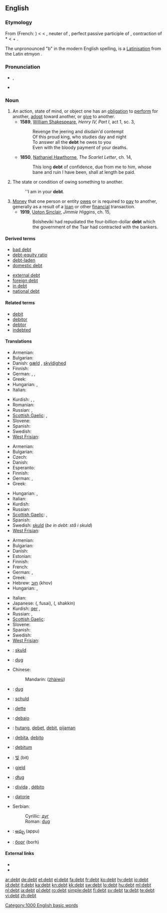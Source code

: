 ==English==
{{wikipedia}}

===Etymology===
From {{etyl|fro}} {{term|dete|lang=fro}} (French: {{term|dette|lang=fr}}) < {{etyl|ML.}} {{term|debita|dēbita|lang=la}} < {{etyl|la}} {{term|debitum|dēbitum|what is owed, a debt, a duty|lang=la}}, neuter of {{term|debitus|dēbitus|lang=la}}, perfect passive participle of {{term|debeo|dēbeō|I owe|lang=la}}, contraction of *{{term||dehibeō|literally I have from}} < {{term|de||from|lang=la}} + {{term|habeo|habeō|I have|lang=la}}.

The unpronounced "b" in the modern English spelling, is a [[Latinisation]] from the Latin etmyon {{term|debitum|dēbitum|lang=la}}.

===Pronunciation===
* {{IPA|/dɛt/}}, {{SAMPA|/dEt/}}
* {{audio|en-us-debt.ogg|Audio (US)}}
*: {{rhymes|ɛt}}

===Noun===
{{en-noun}}

# An action, state of mind, or object one has an [[obligation]] to [[perform]] for another, [[adopt]] toward another, or [[give]] to another.
#* '''1589''', [[w:William_Shakespeare|William Shakespeare]], ''Henry IV, Part I'', act 1, sc. 3,
#*: Revenge the jeering and disdain'd contempt
#*: Of this proud king, who studies day and night
#*: To answer all the '''debt''' he owes to you
#*: Even with the bloody payment of your deaths.
#* '''1850''', [[w:Nathaniel_Hawthorne|Nathaniel Hawthorne]], ''The Scarlet Letter'', ch. 14,
#*: This long '''debt''' of confidence, due from me to him, whose bane and ruin I have been, shall at length be paid.
# The state or condition of owing something to another.
#: ''I am in your '''debt'''.
# [[money|Money]] that one person or entity [[owe]]s or is required to [[pay]] to another, generally as a result of a [[loan]] or other [[financial]] transaction.
#* '''1919''', [[w:Upton_Sinclair|Upton Sinclair]], ''Jimmie Higgins'', ch. 15,
#*: Bolsheviki had repudiated the four-billion-dollar '''debt''' which the government of the Tsar had contracted with the bankers.

====Derived terms====
{{top2}}
* [[bad debt]]
* [[debt-equity ratio]]
* [[debt-laden]]
* [[domestic debt]]
{{mid2}}
* [[external debt]]
* [[foreign debt]]
* [[in debt]]
* [[national debt]]
{{bottom2}}

====Related terms====
* [[debit]]
* [[debitor]]
* [[debtor]]
* [[indebted]]

====Translations====
{{trans-top|action, state of mind, or object one has an obligation to perform for another, adopt toward another, or give to another}}
* Armenian: {{t-|hy|պարտք|tr=partk'}}
* Bulgarian: {{t|bg|задължение|n|sc=Cyrl}}
* Danish: [[gæld]] {{c}}, [[skyldighed]] {{c}}
* Finnish: {{t-|fi|velvoite}}
* German: {{t+|de|Schuld|f}}, {{t+|de|Verbindlichkeit|f}}, {{t+|de|Verpflichtung|f}}
* Greek: {{t+|el|χρέος|n|tr=khréos}}
* Hungarian: {{t|hu|tartozás}}, {{t+|hu|kötelezettség}}
* Italian: {{t+|it|debito|m}}
{{trans-mid}}
* Kurdish: {{t+|ku|deyn|m}}, {{t+|ku|qer|m}}, {{t+|ku|قه‌رز|sc=ku-Arab}}
* Romanian: {{t|ro|datorie}}
* Russian: {{t+|ru|долг|m|tr=dolg}}, {{t+|ru|обязанность|f|tr=ob'ázannost'}}
* [[Scottish Gaelic]]: {{t|gd|fiach|m}},  {{t|gd|comain|f}}
* Slovene: {{t+|sl|dolg|m}}
* Spanish: {{t+|es|deuda|f}}
* Swedish: {{t+|sv|skuld|c}}
* [[West Frisian]]: {{t-|fy|skuld|c|xs=West Frisian}}
{{trans-bottom}}

{{trans-top|state or condition of owing something to another}}
* Armenian: {{t-|hy|պարտք|tr=partk'}}
* Bulgarian: {{t|bg|дълг|m|sc=Cyrl}}
* Czech: {{t-|cs|dluh|m}}
* Danish: {{t-|da|gæld|c}}
* Esperanto: {{t-|eo|ŝuldo|xs=Esperanto}}
* Finnish: {{t+|fi|velka}}
* German: {{t+|de|Schulden|f}}, {{t+|de|Verbindlichkeit|f}}
* Greek: {{t+|el|χρέος|n|tr=khréos}}
{{trans-mid}}
* Hungarian: {{t+|hu|adósság}}, {{t|hu|tartozás}}
* Italian: {{t+|it|debito|m}}
* Kurdish: {{ku-Arab|[[قه‌رزار]]}}
* Russian: {{t+|ru|долг|m|tr=dolg}}
* [[Scottish Gaelic]]: {{t|gd|fiach|m}},  {{t|gd|comain|f}}
* Spanish: {{t+|es|deuda|f}}
* Swedish: [[skuld]] {{c}} (''be in debt: stå i skuld'')
* [[West Frisian]]: {{t-|fy|skuld|c|xs=West Frisian}}
{{trans-bottom}}

{{trans-top|money that one person or entity owes or is required to pay to another}}
* Armenian: {{t-|hy|պարտք|tr=partk'}}
* Bulgarian: {{t|bg|дълг|m|sc=Cyrl}}
* Danish: {{t-|da|gæld|c}}
* Estonian: {{t|et|võlg}}
* Finnish: {{t+|fi|velka}}
* French: {{t+|fr|dette|f}}
* German: {{t+|de|Schulden|f}}, {{t+|de|Verbindlichkeit|f}}
* Greek: {{t+|el|χρέος|n|tr=khréos}}
* Hebrew: [[חוב]] (khov) {{m}}
* Hungarian: {{t+|hu|adósság}}, {{t|hu|tartozás}}
{{trans-mid}}
* Italian: {{t+|it|debito|m}}
* Japanese: {{Jpan|[[負債]]}} ({{Jpan|[[ふさい]]}}, fusai), {{Jpan|[[借金]]}} ({{Jpan|[[しゃっきん]]}}, shakkin)
* Kurdish: [[qer]] {{m}}, {{ku-Arab|[[قه‌رز]]}}
* Russian: {{t+|ru|долг|m|tr=dolg}}, {{t+|ru|задолженность|f|tr=zadólžennost'}}
* [[Scottish Gaelic]]: {{t|gd|fiach|m}}
* Slovene: {{t+|sl|dolg|m}}
* Spanish: {{t+|es|deuda|f}}
* Swedish: {{t+|sv|skuld|c}}
* [[West Frisian]]: {{t-|fy|skuld|c|xs=West Frisian}}
{{trans-bottom}}

{{checktrans-top}}
* {{ttbc|Afrikaans}}: [[skuld]]
* {{ttbc|Bosnian}}: [[dug#Bosnian|dug]] {{m}}
* Chinese:
*: Mandarin: {{zh-ts|債務|债务}} ([[zhàiwù]])
* {{ttbc|Croatian}}: [[dug#Croatian|dug]] {{m}}
* {{ttbc|Dutch}}: [[schuld]]
* {{ttbc|French}}: [[dette]]
* {{ttbc|Ido}}: [[debajo]]
* {{ttbc|Indonesian}}: [[hutang]], [[debet]], [[debit]], [[pijaman]]
* {{ttbc|Interlingua}}: [[debita]], [[debito]]
{{checktrans-mid}}
* {{ttbc|Latin}}: [[debitum]] {{n}}
* {{ttbc|Korean}}: [[빚]] (bit)
* {{ttbc|Norwegian}}: [[gjeld]]
* {{ttbc|Polish}}: [[dług]] {{m}}
* {{ttbc|Portuguese}}: [[dívida]] {{f}}, [[débito]] {{m}}
* {{ttbc|Romanian}}: [[datorie]] {{f}}
* Serbian:
*: Cyrillic: [[дуг#Serbian|дуг]] {{m}}
*: Roman: [[dug#Serbian|dug]] {{m}}
* {{ttbc|Telugu}}: [[అప్పు]] (appu)
* {{ttbc|Ukrainian}}: [[борг]] (borh) {{m}}
{{checktrans-bottom}}

====External links====
* {{R:Webster 1913}}
* {{R:Century 1911}}

[[Category:1000 English basic words]]

[[ar:debt]]
[[de:debt]]
[[et:debt]]
[[el:debt]]
[[fa:debt]]
[[fr:debt]]
[[ko:debt]]
[[hy:debt]]
[[io:debt]]
[[id:debt]]
[[it:debt]]
[[ka:debt]]
[[kn:debt]]
[[kk:debt]]
[[sw:debt]]
[[lo:debt]]
[[hu:debt]]
[[ml:debt]]
[[nl:debt]]
[[ja:debt]]
[[pl:debt]]
[[ro:debt]]
[[simple:debt]]
[[fi:debt]]
[[sv:debt]]
[[ta:debt]]
[[te:debt]]
[[vi:debt]]
[[zh:debt]]